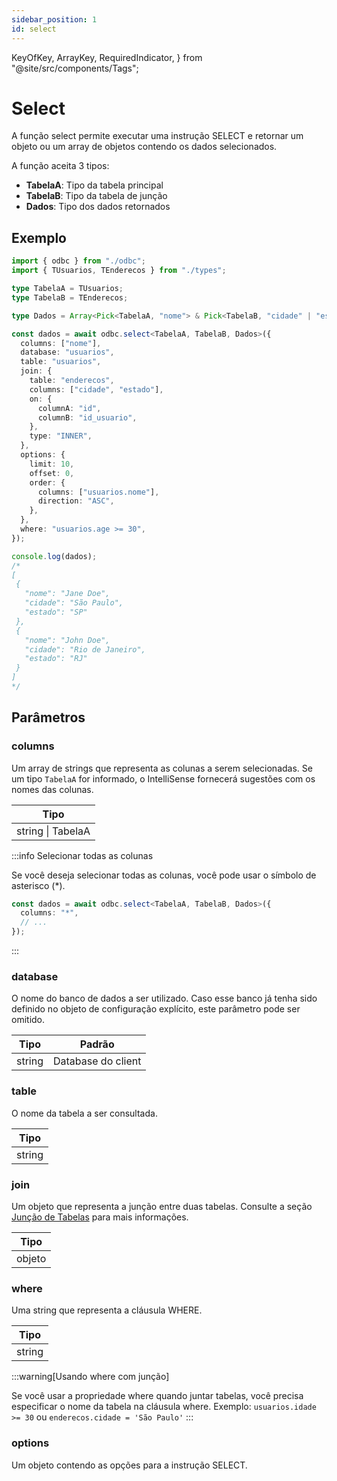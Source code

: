 ```yaml
---
sidebar_position: 1
id: select
---
```


  KeyOfKey,
  ArrayKey,
  RequiredIndicator,
} from "@site/src/components/Tags";

# Select

A função select permite executar uma instrução SELECT e retornar um objeto ou um array de objetos contendo os dados selecionados.

A função aceita 3 tipos:

- **TabelaA**: Tipo da tabela principal
- **TabelaB**: Tipo da tabela de junção
- **Dados**: Tipo dos dados retornados

## Exemplo

```ts
import { odbc } from "./odbc";
import { TUsuarios, TEnderecos } from "./types";

type TabelaA = TUsuarios;
type TabelaB = TEnderecos;

type Dados = Array<Pick<TabelaA, "nome"> & Pick<TabelaB, "cidade" | "estado">>;

const dados = await odbc.select<TabelaA, TabelaB, Dados>({
  columns: ["nome"],
  database: "usuarios",
  table: "usuarios",
  join: {
    table: "enderecos",
    columns: ["cidade", "estado"],
    on: {
      columnA: "id",
      columnB: "id_usuario",
    },
    type: "INNER",
  },
  options: {
    limit: 10,
    offset: 0,
    order: {
      columns: ["usuarios.nome"],
      direction: "ASC",
    },
  },
  where: "usuarios.age >= 30",
});

console.log(dados);
/*
[
 {
   "nome": "Jane Doe",
   "cidade": "São Paulo",
   "estado": "SP"
 },
 {
   "nome": "John Doe",
   "cidade": "Rio de Janeiro",
   "estado": "RJ"
 }
]
*/
```

## Parâmetros

### <RequiredIndicator>columns</RequiredIndicator>

Um array de strings que representa as colunas a serem selecionadas. Se um tipo `TabelaA` for informado, o IntelliSense fornecerá sugestões com os nomes das colunas.

| Tipo                                                        |
| ----------------------------------------------------------- |
| string \| <ArrayKey><KeyOfKey>TabelaA</KeyOfKey></ArrayKey> |

:::info Selecionar todas as colunas

Se você deseja selecionar todas as colunas, você pode usar o símbolo de asterisco (\*).

```ts
const dados = await odbc.select<TabelaA, TabelaB, Dados>({
  columns: "*",
  // ...
});
```

:::

### database

O nome do banco de dados a ser utilizado. Caso esse banco já tenha sido definido no objeto de configuração explícito, este parâmetro pode ser omitido.

| Tipo   | Padrão             |
| ------ | ------------------ |
| string | Database do client |

### <RequiredIndicator>table</RequiredIndicator>

O nome da tabela a ser consultada.

| Tipo   |
| ------ |
| string |

### join

Um objeto que representa a junção entre duas tabelas. Consulte a seção [Junção de Tabelas](./join) para mais informações.

| Tipo   |
| ------ |
| objeto |

### where

Uma string que representa a cláusula WHERE.

| Tipo   |
| ------ |
| string |

:::warning[Usando where com junção]

Se você usar a propriedade where quando juntar tabelas, você precisa especificar o nome da tabela na cláusula where.
Exemplo: `usuarios.idade >= 30` ou `enderecos.cidade = 'São Paulo'`
:::

### options

Um objeto contendo as opções para a instrução SELECT.
